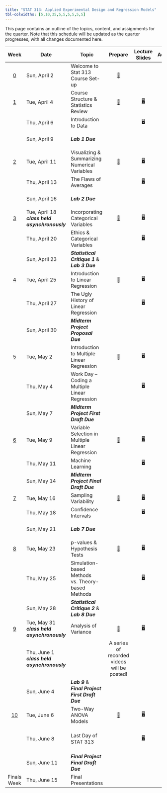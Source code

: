 ```yaml
---
title: "STAT 313: Applied Experimental Design and Regression Models"
tbl-colwidths: [5,10,35,5,5,5,5,5,5]
---
```


This page contains an outline of the topics, content, and assignments for the quarter. Note that this schedule will be updated as the quarter progresses, with all changes documented here.

::: column-screen-inset-right
|          Week           | Date                                          | Topic                                                   |                   Prepare                    |                        Lecture Slides                         |                                                                                                                                            Activity                                                                                                                                             |                                         Lab                                          |                                                   Critique                                                    |                                                                               Project                                                                               |
|:------:|--------|--------|:------:|:------:|:-----------:|:------:|:------:|:------:|
|  [0](weeks/week-0.qmd)  | Sun, April 2                                  | Welcome to Stat 313 Course Set-up                       |    [📖](weeks/week-0.qmd "Course Set-up")    |                                                               |                                                                                                                                                                                                                                                                                                 |                                                                                      |                                                                                                               |                                                                                                                                                                     |
|  [1](weeks/week-1.qmd)  | Tue, April 4                                  | Course Structure & Statistics Review                    |  [📖](weeks/week-1.qmd "Week 1 Coursework")  |   [🖥](slides/week1-day1.qmd "Week 1 Review Lecture Slides")   |                                                                                                                                                                                                                                                                                                 |                                                                                      |                                                                                                               |                                                                                                                                                                     |
|                         | Thu, April 6                                  | Introduction to Data                                    |                                              |     [🖥](slides/week1-day2.qmd "Week 1 Review Lab Slides")     |                                                                                                                                                                                                                                                                                                 |                             [💻](labs/lab-1.qmd "Lab 1")                             |                                                                                                               |                                                                                                                                                                     |
|                         | Sun, April 9                                  | ***Lab 1 Due***                                         |                                              |                                                               |                                                                                                                                                                                                                                                                                                 | [💻](labs/lab-1.qmd "Lab 1") </br> [🗝](https://canvas.calpoly.edu "Cal Poly Canvas") |                                                                                                               |                                                                                                                                                                     |
|  [2](weeks/week-2.qmd)  | Tue, April 11                                 | Visualizing & Summarizing Numerical Variables           |  [📖](weeks/week-2.qmd "Week 2 Coursework")  |   [🖥](slides/week2-day1.qmd "Week 2 Review Lecture Slides")   |                                                                                                                                                                                                                                                                                                 |                                                                                      |                                                                                                               |                                                                                                                                                                     |
|                         | Thu, April 13                                 | The Flaws of Averages                                   |                                              |     [🖥](slides/week2-day2.qmd "Week 2 Review Lab Slides")     |                                                                                                                                                                                                                                                                                                 |                             [💻](labs/lab-2.qmd "Lab 2")                             |                                                                                                               |                                                                                                                                                                     |
|                         | Sun, April 16                                 | ***Lab 2 Due***                                         |                                              |                                                               |                                                                                                                                                                                                                                                                                                 | [💻](labs/lab-2.qmd "Lab 1") </br> [🗝](https://canvas.calpoly.edu "Cal Poly Canvas") |                                                                                                               |                                                                                                                                                                     |
|  [3](weeks/week-3.qmd)  | Tue, April 18 ***class held asynchronously*** | Incorporating Categorical Variables                     |  [📖](weeks/week-3.qmd "Week 3 Courswork")   | [🖥](slides/week3-day1-alt.qmd "Week 3 Review Lecture Slides") |                                                                                                                                                                                                                                                                                                 |                                                                                      |                                                                                                               |                                                                                                                                                                     |
|                         | Thu, April 20                                 | Ethics & Categorical Variables                          |                                              |   [🖥](slides/week3-day2-alt.qmd "Week 3 Review Lab Slides")   |                                                                                                                                                                                                                                                                                                 |                             [💻](labs/lab-3.qmd "Lab 3")                             |                             [✍](critique/critique-1.qmd "Statistical Critique 1")                             |                                                                                                                                                                     |
|                         | Sun, April 23                                 | ***Statistical Critique 1*** & </br> ***Lab 3 Due***    |                                              |                                                               |                                                                                                                                                                                                                                                                                                 | [💻](labs/lab-1.qmd "Lab 1") </br> [🗝](https://canvas.calpoly.edu "Cal Poly Canvas") | [✍](critique/critique-1.qmd "Statistical Critique 1") </br> [🗝](https://canvas.calpoly.edu "Cal Poly Canvas") |                                                                                                                                                                     |
|  [4](weeks/week-4.qmd)  | Tue, April 25                                 | Introduction to Linear Regression                       |  [📖](weeks/week-4.qmd "Week 4 Coursework")  |   [🖥](slides/week4-day1.qmd "Week 4 Review Lecture Slides")   |                                                                                                                                                                                                                                                                                                 |                                                                                      |                                                                                                               |                                                                                                                                                                     |
|                         | Thu, April 27                                 | The Ugly History of Linear Regression                   |                                              |     [🖥](slides/week4-day2.qmd "Week 4 Review Lab Slides")     |                                                                                                                                                                                                                                                                                                 |                             [💻](labs/lab-4.qmd "Lab 4")                             |                                                                                                               |                                                    [📁](project/midterm-proposal.qmd "Midterm Project Proposal")                                                    |
|                         | Sun, April 30                                 | ***Midterm Project Proposal Due***                      |                                              |                                                               |                                                                                                                                                                                                                                                                                                 |                                                                                      |                                                                                                               |                        [📁](project/midterm-proposal.qmd "Midterm Project Proposal") </br> [🗝](https://canvas.calpoly.edu "Cal Poly Canvas")                        |
|  [5](weeks/week-5.qmd)  | Tue, May 2                                    | Introduction to Multiple Linear Regression              |  [📖](weeks/week-5.qmd "Week 5 Coursework")  |   [🖥](slides/week5-day1.qmd "Week 5 Review Lecture Slides")   |                                                                                                                                                                                                                                                                                                 |                                                                                      |                                                                                                               |                                                                                                                                                                     |
|                         | Thu, May 4                                    | Work Day -- Coding a Multiple Linear Regression         |                                              |  [🖥](slides/week5-day2.qmd "Midterm Project Warm-up Slides")  |                                                                                                   [📋](activity/week-5-sample-selection.qmd "Sample Selection & Scope of Inference Activity")                                                                                                   |                                                                                      |                                                                                                               | [📁](project/midterm-project-directions.qmd "Midterm Project Instructions") </br> [✅](project/midterm-project-grading-rubric.qmd "Midterm Project Grading Rubric") |
|                         | Sun, May 7                                    | ***Midterm Project First Draft Due***                   |                                              |                                                               |                                                                                                                                                                                                                                                                                                 |                                                                                      |                                                                                                               |                 [📁](project/midterm-project-directions.qmd "Midterm Project Instructions") </br> [🗝](https://canvas.calpoly.edu "Cal Poly Canvas")                 |
|  [6](weeks/week-6.qmd)  | Tue, May 9                                    | Variable Selection in Multiple Linear Regression        |  [📖](weeks/week-6.qmd "Week 6 Coursework")  |   [🖥](slides/week6-day1.qmd "Week 6 Review Lecture Slides")   |                                                                                                              [📋](activity/week-6-model-selection.qmd "Model Selection Activity")                                                                                                               |                                                                                      |                                                                                                               |                                                                                                                                                                     |
|                         | Thu, May 11                                   | Machine Learning                                        |                                              |     [🖥](slides/week6-day2.qmd "Week 6 Lab Review Slides")     |                                                                                                                                                                                                                                                                                                 |                             [💻](labs/lab-6.qmd "Lab 6")                             |                                                                                                               |                                                                                                                                                                     |
|                         | Sun, May 14                                   | ***Midterm Project Final Draft Due***                   |                                              |                                                               |                                                                                                                                                                                                                                                                                                 |                                                                                      |                                                                                                               |              [📁](project/midterm-project-grading-rubric.qmd "Midterm Project Grading Rubric") </br> [🗝](https://canvas.calpoly.edu "Cal Poly Canvas")              |
|  [7](weeks/week-7.qmd)  | Tue, May 16                                   | Sampling Variability                                    |  [📖](weeks/week-7.qmd "Week 7 Coursework")  |   [🖥](slides/week7-day1.qmd "Week 7 Review Lecture Slides")   |                                                                                                            [📋](activity/week-7-sampling-activity.qmd "Exploring Sampling Concepts")                                                                                                            |                                                                                      |                                                                                                               |                                                                                                                                                                     |
|                         | Thu, May 18                                   | Confidence Intervals                                    |                                              |     [🖥](slides/week7-day2.qmd "Week 7 Lab Review Slides")     |                                                                                                           [📋](activity/week-7-bootstrap-activity.qmd "Exploring Bootstrap Concepts")                                                                                                           |                             [💻](labs/lab-7.qmd "Lab 7")                             |                                                                                                               |                                                                                                                                                                     |
|                         | Sun, May 21                                   | ***Lab 7 Due***                                         |                                              |                                                               |                                                                                                                                                                                                                                                                                                 | [💻](labs/lab-7.qmd "Lab 7") </br> [🗝](https://canvas.calpoly.edu "Cal Poly Canvas") |                                                                                                               |                                                                                                                                                                     |
|  [8](weeks/week-8.qmd)  | Tue, May 23                                   | p-values & Hypothesis Tests                             |  [📖](weeks/week-8.qmd "Week 8 Coursework")  |   [🖥](slides/week8-day1.qmd "Week 8 Review Lecture Slides")   |                                                                                                                                                                                                                                                                                                 |                                                                                      |                                                                                                               |                                                                                                                                                                     |
|                         | Thu, May 25                                   | Simulation-based Methods vs. Theory-based Methods       |                                              |     [🖥](slides/week8-day2.qmd "Week 8 Lab Review Slides")     |                                                                                                                                                                                                                                                                                                 |                             [💻](labs/lab-8.qmd "Lab 8")                             |                             [✍](critique/critique-2.qmd "Statistical Critique 2")                             |                                                                                                                                                                     |
|                         | Sun, May 28                                   | ***Statistical Critique 2*** & </br> ***Lab 8 Due***    |                                              |                                                               |                                                                                                                                                                                                                                                                                                 | [💻](labs/lab-8.qmd "Lab 7") </br> [🗝](https://canvas.calpoly.edu "Cal Poly Canvas") | [✍](critique/critique-2.qmd "Statistical Critique 2") </br> [🗝](https://canvas.calpoly.edu "Cal Poly Canvas") |                                                                                                                                                                     |
|  [9](weeks/week-9.qmd)  | Tue, May 31 ***class held asynchronously***   | Analysis of Variance                                    |  [📖](weeks/week-9.qmd "Week 9 Coursework")  |   [🖥](slides/week9-day1.qmd "Week 8 Review Lecture Slides")   |                                                                                                                                                                                                                                                                                                 |                                                                                      |                                                                                                               |                                                                                                                                                                     |
|                         | Thu, June 1 ***class held asynchronously***   |                                                         | A series of recorded videos will be posted!  |                                                               |                                                                                                                                                                                                                                                                                                 |                             [💻](labs/lab-9.qmd "Lab 9")                             |                                                                                                               |                                                             [📁](project/final-project-directions.qmd)                                                              |
|                         | Sun, June 4                                   | ***Lab 9*** & </br> ***Final Project First Draft Due*** |                                              |                                                               |                                                                                                                                                                                                                                                                                                 | [💻](labs/lab-9.qmd "Lab 7") </br> [🗝](https://canvas.calpoly.edu "Cal Poly Canvas") |                                                                                                               |                                 [📁](project/final-project-directions.qmd) </br> [🗝](https://canvas.calpoly.edu "Cal Poly Canvas")                                  |
| [10](weeks/week-10.qmd) | Tue, June 6                                   | Two-Way ANOVA Models                                    | [📖](weeks/week-10.qmd "Week 10 Coursework") |  [🖥](slides/week10-day1.qmd "Week 10 Review Lecture Slides")  |                                                                                                                                                                                                                                                                                                 |                                                                                      |                                                                                                               |                                                                                                                                                                     |
|                         | Thu, June 8                                   | Last Day of STAT 313                                    |                                              |     [🖥](slides/week10-day2.qmd "Week 10 Farewell Slides")     | [📋](project/final-project-help/assess_independence.qmd "Help on Assessing Independence") </br> [📋](project/final-project-help/twa-model-selection-process.qmd "Help on Model Selection Process") </br> [📋](project/final-project-help/no-gos.qmd "Things that don't belong in your report!") |                                                                                      |                                                                                                               |   [📁](project/final-project-directions.qmd "Midterm Project Instructions") </br> [✅](project/final-project-grading-rubric.qmd "Midterm Project Grading Rubric")   |
|                         | Sun, June 11                                  | ***Final Project Final Draft Due***                     |                                              |                                                               |                                                                                                                                                                                                                                                                                                 |                                                                                      |                                                                                                               |                  [📁](project/final-project-directions.qmd "Midterm Project Instructions") </br> [🗝](https://canvas.calpoly.edu "Cal Poly Canvas")                  |
|       Finals Week       | Thu, June 15                                  | Final Presentations                                     |                                              |                                                               |                                                                                                                                                                                                                                                                                                 |                                                                                      |                                                                                                               |                                  [📁](project/final-presentations/presentation-instructions.qmd "Final Presentation Instructions")                                  |
:::
